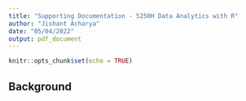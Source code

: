 ```yaml
---
title: "Supporting Documentation - 5250H Data Analytics with R"
author: "Jishant Acharya"
date: "05/04/2022"
output: pdf_document
---
```


```r
knitr::opts_chunk$set(echo = TRUE)
```

## Background